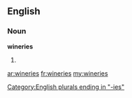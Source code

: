 ==English==

===Noun===
'''wineries'''

# {{plural of|[[winery]]}}

[[Category:English plurals ending in "-ies"]]
[[ar:wineries]]
[[fr:wineries]]
[[my:wineries]]